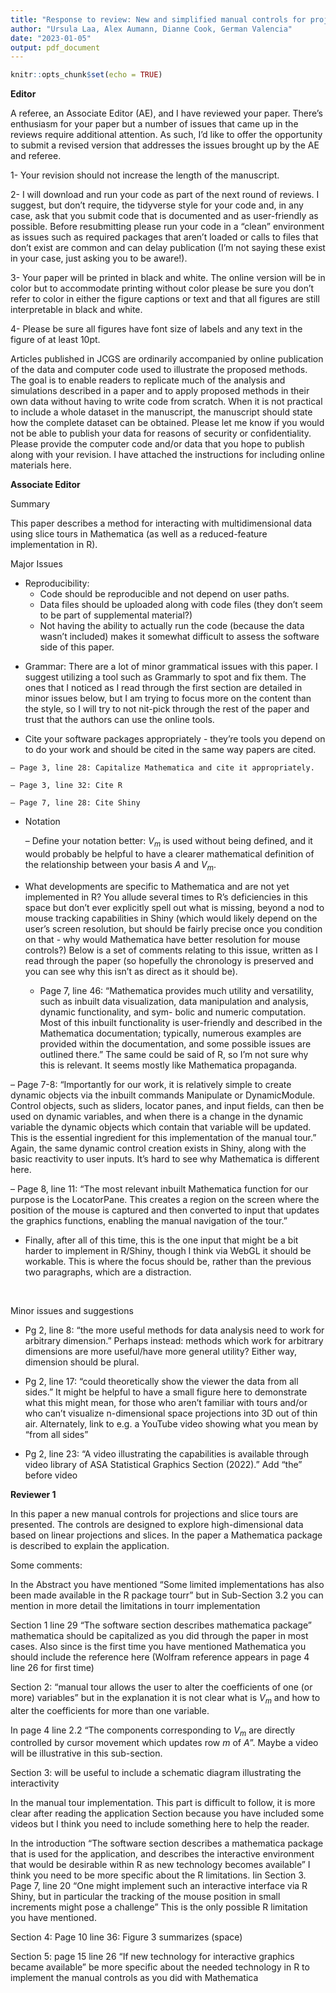 ```yaml
---
title: "Response to review: New and simplified manual controls for projection and slice tours, with application to exploring classification boundaries in high dimensions"
author: "Ursula Laa, Alex Aumann, Dianne Cook, German Valencia"
date: "2023-01-05"
output: pdf_document
---
```


```r
knitr::opts_chunk$set(echo = TRUE)
```


**Editor**

A referee, an Associate Editor (AE), and I have reviewed your paper. There's enthusiasm for your paper but a number of issues that came up in the reviews require additional attention.  As such, I'd like to offer the opportunity to submit a revised version that addresses the issues brought up by the AE and referee.

\textcolor{blue}{Thank you for the careful review of our paper. We have done our best to make changes to address each comment, as detailed in blue below.} 


1- Your revision should not increase the length of the manuscript.

\textcolor{blue}{Noted}

2- I will download and run your code as part of the next round of reviews.  I suggest, but don't require, the tidyverse style for your code and, in any case, ask that you submit code that is documented and as user-friendly as possible.  Before resubmitting please run your code in a "clean" environment as issues such as required packages that aren't loaded or calls to files that don't exist are common and can delay publication (I'm not saying these exist in your case, just asking you to be aware!).

\textcolor{blue}{Done}

3- Your paper will be printed in black and white.  The online version will be in color but to accommodate printing without color please be sure you don't refer to color in either the figure captions or text and that all figures are still interpretable in black and white.

\textcolor{blue}{Colour in figures has been changed to work in black and white as well as colour. Captions have been adjusted accordingly.}

4- Please be sure all figures have font size of labels and any text in the figure of at least 10pt.

\textcolor{blue}{Done}

Articles published in JCGS are ordinarily accompanied by online publication of the data and computer code used to illustrate the proposed methods. The goal is to enable readers to replicate much of the analysis and simulations described in a paper and to apply proposed methods in their own data without having to write code from scratch.  When it is not practical to include a whole dataset in the manuscript, the manuscript should state how the complete dataset can be obtained. Please let me know if you would not be able to publish your data for reasons of security or confidentiality. Please provide the computer code and/or data that you hope to publish along with your revision. I have attached the instructions for including online materials here.

\textcolor{blue}{Done}

**Associate Editor**

Summary

This paper describes a method for interacting with multidimensional data using slice tours in Mathematica (as well as a reduced-feature implementation in R).

Major Issues

- Reproducibility:
    - Code should be reproducible and not depend on user paths.
    - Data files should be uploaded along with code files (they don't seem to be part of supplemental material?)
    - Not having the ability to actually run the code (because the data wasn't included) makes it somewhat difficult to assess the software side of this paper.
    
\textcolor{blue}{Done. Previously we provided the public github repo URL so that all files to reproduce could be downloaded. Here we have included all the files in the supplementary zip. XXX TODO Please check the list of Supplementary material in the paper.}
\textcolor{red}{I think it is complete, but maybe can be structured better, to discuss}
   
- Grammar: There are a lot of minor grammatical issues with this paper. I suggest utilizing a tool such as Grammarly to spot and fix them. The ones that I noticed as I read through the first section are detailed in minor issues below, but I am trying to focus more on the content than the style, so I will try to not nit-pick through the rest of the paper and trust that the authors can use the online tools.

\textcolor{blue}{Done. Apologies for the grammatical errors.}

- Cite your software packages appropriately - they're tools you depend on to do your work and should be cited in the same way papers are cited.

\textcolor{blue}{Done. They were all cited, but not, by our error, at the first mention.}

    – Page 3, line 28: Capitalize Mathematica and cite it appropriately. 
    
\textcolor{blue}{Done.}
    
    – Page 3, line 32: Cite R 

\textcolor{blue}{Done.}
    
    – Page 7, line 28: Cite Shiny
    
\textcolor{blue}{Done.}

- Notation

    – Define your notation better: $V_m$ is used without being defined, and it would probably be helpful to have a clearer mathematical definition of the relationship between your basis $A$ and $V_m$.

\textcolor{blue}{Done.}  

- What developments are specific to Mathematica and are not yet implemented in R? You allude several times to R's deficiencies in this space but don't ever explicitly spell out what is missing, beyond a nod to mouse tracking capabilities in Shiny (which would likely depend on the user's screen resolution, but should be fairly precise once you condition on that - why would Mathematica have better resolution for mouse controls?)
Below is a set of comments relating to this issue, written as I read through the paper (so hopefully the chronology is preserved and you can see why this isn’t as direct as it
should be).

  - Page 7, line 46: "Mathematica provides much utility and versatility, such as inbuilt data visualization, data manipulation and analysis, dynamic functionality, and sym- bolic and numeric computation. Most of this inbuilt functionality is user-friendly and described in the Mathematica documentation; typically, numerous examples are provided within the documentation, and some possible issues are outlined there." The same could be said of R, so I'm not sure why this is relevant. It seems mostly like Mathematica propaganda.
    
\textcolor{blue}{Modified accordingly.}

  – Page 7-8: "Importantly for our work, it is relatively simple to create dynamic objects via the inbuilt commands Manipulate or DynamicModule. Control objects, such as sliders, locator panes, and input fields, can then be used on dynamic variables, and when there is a change in the dynamic variable the dynamic objects which contain that variable will be updated. This is the essential ingredient for this implementation of the manual tour." Again, the same dynamic control creation exists in Shiny, along with the basic reactivity to user inputs. It's hard to see why Mathematica is different here.

\textcolor{blue}{This is better explained.}

  – Page 8, line 11: "The most relevant inbuilt Mathematica function for our purpose is the LocatorPane. This creates a region on the screen where the position of the mouse is captured and then converted to input that updates the graphics functions, enabling the manual navigation of the tour."
    
  - Finally, after all of this time, this is the one input that might be a bit harder to implement in R/Shiny, though I think via WebGL it should be workable. This is where the focus should be, rather than the previous two paragraphs, which are a distraction.

\textcolor{blue}{The first two paragraphs have been removed and the third restructured to explain why this is difficult in R/Shiny/rgl.}  
\textcolor{red}{Maybe have a single reply to all these points? It seems the blue text color in the paper is not there for all changes (paragraph on shiny is fully new?).}


Minor issues and suggestions

- Pg 2, line 8: "the more useful methods for data analysis need to work for arbitrary dimension."
Perhaps instead: methods which work for arbitrary dimensions are more useful/have more general utility? Either way, dimension should be plural.

\textcolor{blue}{Done.}

- Pg 2, line 17: "could theoretically show the viewer the data from all sides."
It might be helpful to have a small figure here to demonstrate what this might mean, for those who aren't familiar with tours and/or who can't visualize n-dimensional space projections into 3D out of thin air. Alternately, link to e.g. a YouTube video showing what you mean by "from all sides"

\textcolor{blue}{Links added.}

- Pg 2, line 23: "A video illustrating the capabilities is available through video library of ASA Statistical Graphics Section (2022)."
Add "the" before video

\textcolor{blue}{Done.}

**Reviewer 1**

In this paper a new manual controls for projections and slice tours are presented. The controls are designed to explore high-dimensional data based on linear projections and slices.  In the paper a Mathematica package is described to explain the application.

Some comments:

In the Abstract you have mentioned "Some limited implementations has also been made available in the R package tourr" but in Sub-Section 3.2 you can mention in more detail the limitations in tourr implementation

\textcolor{blue}{More explanation has been added, and more details in the tourr implementation section.}

Section 1 line 29 "The software section describes mathematica package"  mathematica should be capitalized as you did  through the paper in most cases.  Also since is the first time you have mentioned Mathematica you should include the reference here (Wolfram reference appears in page 4 line 26 for first time) 

\textcolor{blue}{Done.}

Section 2: "manual tour allows the user to alter the coefficients of one (or more) variables" but in the explanation it is not clear what is  $V_m$  and how to alter the coefficients for more than one variable.

\textcolor{blue}{Definition of $V_m$ added and Figure 1 has been annotated to make the algorithm easier to understand. Controlling more than one variable is possible with the R implementation and this has been noted in the text.}

In page 4 line 2.2 "The components corresponding to $V_m$ are directly controlled by cursor movement which updates row $m$ of $A$". Maybe a video will be illustrative in this sub-section.

\textcolor{blue}{Interpreting this to be Section 2.2, not line 2.2. Annotation has been added to existing figure.}

Section 3: will be useful to include a schematic diagram illustrating the interactivity 

\textcolor{blue}{We're not sure what this refers to. The additional details and explanations of the algorithm are provided in the appendix. Additional refinement, and figure annotations, were made in the previous sections.}

In the manual tour implementation.
This part is difficult to follow, it is more clear after reading the application Section because you have included some videos but I think you need to include something here to help the reader.

\textcolor{blue}{Additional explanation, clearer notation, and annotation of the plot has been done to help here.}

In the introduction "The software section describes a mathematica package that is used for the application, and describes the interactive environment that would be desirable within R as new technology becomes available"
I think you need to be more specific about the R limitations.
Iin Section 3. Page 7, line 20 "One might implement such an interactive interface via R Shiny, but in particular the tracking of the mouse position in small increments might pose a challenge" This  is the only possible R limitation you have mentioned.

\textcolor{blue}{Additional text has been added to explain why this is difficult in R/Shiny/rgl.}  

Section 4: Page 10 line 36: Figure 3 summarizes (space)

\textcolor{blue}{Thanks.}

Section 5: page 15 line 26 "If new technology for interactive graphics became available"  be more specific about the needed technology in R to implement the manual controls as you did with Mathematica

\textcolor{blue}{Done.}
